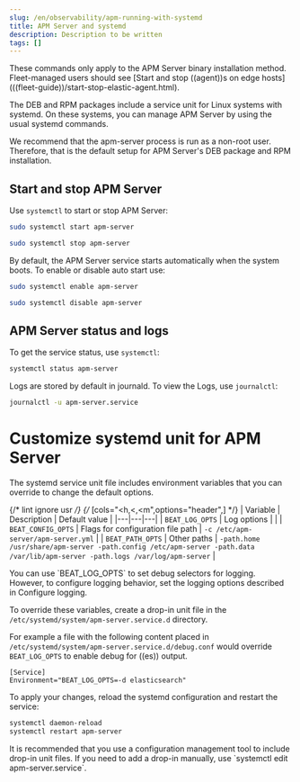 ```yaml
---
slug: /en/observability/apm-running-with-systemd
title: APM Server and systemd
description: Description to be written
tags: []
---
```



<div id="apm-running-with-systemd"></div>

<DocCallOut title="Important" color="warning">
These commands only apply to the APM Server binary installation method.
Fleet-managed users should see [Start and stop ((agent))s on edge hosts](((fleet-guide))/start-stop-elastic-agent.html).
</DocCallOut>

The DEB and RPM packages include a service unit for Linux systems with
systemd. On these systems, you can manage APM Server by using the usual
systemd commands.

We recommend that the apm-server process is run as a non-root user.
Therefore, that is the default setup for APM Server's DEB package and RPM installation.

<div id="start_and_stop_apm_server"></div>

## Start and stop APM Server

Use `systemctl` to start or stop APM Server:

```sh
sudo systemctl start apm-server
```

```sh
sudo systemctl stop apm-server
```

By default, the APM Server service starts automatically when the system
boots. To enable or disable auto start use:

```sh
sudo systemctl enable apm-server
```

```sh
sudo systemctl disable apm-server
```

<div id="apm_server_status_and_logs"></div>

## APM Server status and logs

To get the service status, use `systemctl`:

```sh
systemctl status apm-server
```

Logs are stored by default in journald. To view the Logs, use `journalctl`:

```sh
journalctl -u apm-server.service
```

<div id="customize_systemd_unit_for_apm_server"></div>

# Customize systemd unit for APM Server

The systemd service unit file includes environment variables that you can
override to change the default options.

{/* lint ignore usr */}
{/* [cols="<h,<,<m",options="header",] */}
| Variable | Description | Default value  |
|---|---|---|
| `BEAT_LOG_OPTS` | Log options |  |
| `BEAT_CONFIG_OPTS` | Flags for configuration file path | `-c /etc/apm-server/apm-server.yml` |
| `BEAT_PATH_OPTS` | Other paths | `-path.home /usr/share/apm-server -path.config /etc/apm-server -path.data /var/lib/apm-server -path.logs /var/log/apm-server` |

<DocCallOut title="Note">
You can use `BEAT_LOG_OPTS` to set debug selectors for logging. However,
to configure logging behavior, set the logging options described in
<DocLink slug="/en/observability/apm-configuration-logging">Configure logging</DocLink>.
</DocCallOut>

To override these variables, create a drop-in unit file in the
`/etc/systemd/system/apm-server.service.d` directory.

For example a file with the following content placed in
`/etc/systemd/system/apm-server.service.d/debug.conf`
would override `BEAT_LOG_OPTS` to enable debug for ((es)) output.

```systemd
[Service]
Environment="BEAT_LOG_OPTS=-d elasticsearch"
```

To apply your changes, reload the systemd configuration and restart
the service:

```sh
systemctl daemon-reload
systemctl restart apm-server
```

<DocCallOut title="Note">
It is recommended that you use a configuration management tool to
include drop-in unit files. If you need to add a drop-in manually, use
`systemctl edit apm-server.service`.
</DocCallOut>

<ConfigOwnership />
